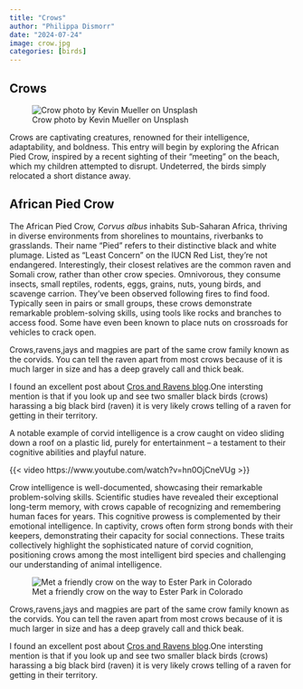 ```yaml
---
title: "Crows"
author: "Philippa Dismorr"
date: "2024-07-24"
image: crow.jpg
categories: [birds]
---
```


## Crows

![Crow photo by Kevin Mueller on Unsplash](crow.jpg)

Crows are captivating creatures, renowned for their intelligence, adaptability, and boldness. This entry will begin by exploring the African Pied Crow, inspired by a recent sighting of their "meeting" on the beach, which my children attempted to disrupt. Undeterred, the birds simply relocated a short distance away.

## African Pied Crow  

The African Pied Crow, *Corvus albus* inhabits Sub-Saharan Africa, thriving in diverse environments from shorelines to mountains, riverbanks to grasslands. Their name "Pied" refers to their distinctive black and white plumage. Listed as "Least Concern" on the IUCN Red List, they're not endangered. Interestingly, their closest relatives are the common raven and Somali crow, rather than other crow species. Omnivorous, they consume insects, small reptiles, rodents, eggs, grains, nuts, young birds, and scavenge carrion. They've been observed following fires to find food. Typically seen in pairs or small groups, these crows demonstrate remarkable problem-solving skills, using tools like rocks and branches to access food. Some have even been known to place nuts on crossroads for vehicles to crack open.



Crows,ravens,jays and magpies are part of the same crow family known as the corvids. You can tell the raven apart from most crows because of it is much larger in size and has a deep gravely call and thick beak. 

I found an excellent post about [Cros and Ravens blog](https://urbannature.blog/2023/10/28/telling-crows-and-ravens-apart//).One intersting mention is that if you look up and see two smaller black birds (crows) harassing a big black bird (raven) it is very likely crows telling of a raven for getting in their territory. 

A notable example of corvid intelligence is a crow caught on video sliding down a roof on a plastic lid, purely for entertainment – a testament to their cognitive abilities and playful nature.

{{< video https://www.youtube.com/watch?v=hn0OjCneVUg >}}

Crow intelligence is well-documented, showcasing their remarkable problem-solving skills. Scientific studies have revealed their exceptional long-term memory, with crows capable of recognizing and remembering human faces for years. This cognitive prowess is complemented by their emotional intelligence. In captivity, crows often form strong bonds with their keepers, demonstrating their capacity for social connections. These traits collectively highlight the sophisticated nature of corvid cognition, positioning crows among the most intelligent bird species and challenging our understanding of animal intelligence.

![Met a friendly crow on the way to Ester Park in Colorado](friendly-crow.jpg)

Crows,ravens,jays and magpies are part of the same crow family known as the corvids. You can tell the raven apart from most crows because of it is much larger in size and has a deep gravely call and thick beak. 

I found an excellent post about [Cros and Ravens blog](https://urbannature.blog/2023/10/28/telling-crows-and-ravens-apart//).One intersting mention is that if you look up and see two smaller black birds (crows) harassing a big black bird (raven) it is very likely crows telling of a raven for getting in their territory. 

